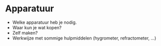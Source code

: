 # Apparatuur

-  Welke apparatuur heb je nodig.
-  Waar kun je wat kopen?
-  Zelf maken?
-  Werkwijze met sommige hulpmiddelen (hygrometer, refractometer, ...)
